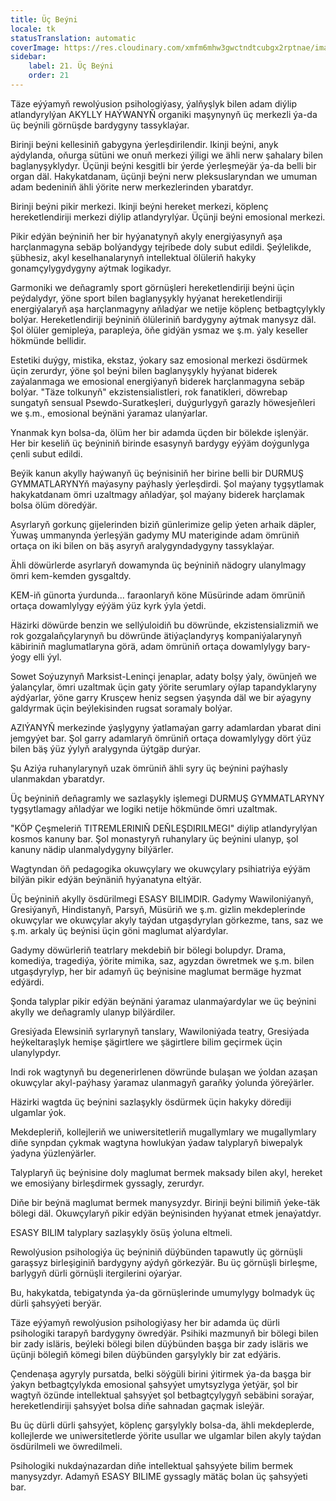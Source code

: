 ```yaml
---
title: Üç Beýni
locale: tk
statusTranslation: automatic
coverImage: https://res.cloudinary.com/xmfm6mhw3gwctndtcubgx2rptnae/image/upload/v1740337243/small_cover_educacion_fundamental_a051170f1c.webp
sidebar:
    label: 21. Üç Beýni
    order: 21
---
```

Täze eýýamyň rewolýusion psihologiýasy, ýalňyşlyk bilen adam diýlip atlandyrylýan AKYLLY HAÝWANYŇ organiki maşynynyň üç merkezli ýa-da üç beýnili görnüşde bardygyny tassyklaýar.

Birinji beýni kellesiniň gabygyna ýerleşdirilendir. Ikinji beýni, anyk aýdylanda, oňurga sütüni we onuň merkezi ýiligi we ähli nerw şahalary bilen baglanyşyklydyr. Üçünji beýni kesgitli bir ýerde ýerleşmeýär ýa-da belli bir organ däl. Hakykatdanam, üçünji beýni nerw pleksuslaryndan we umuman adam bedeniniň ähli ýörite nerw merkezlerinden ybaratdyr.

Birinji beýni pikir merkezi. Ikinji beýni hereket merkezi, köplenç hereketlendiriji merkezi diýlip atlandyrylýar. Üçünji beýni emosional merkezi.

Pikir edýän beýniniň her bir hyýanatynyň akyly energiýasynyň aşa harçlanmagyna sebäp bolýandygy tejribede doly subut edildi. Şeýlelikde, şübhesiz, akyl keselhanalarynyň intellektual ölüleriň hakyky gonamçylygydygyny aýtmak logikadyr.

Garmoniki we deňagramly sport görnüşleri hereketlendiriji beýni üçin peýdalydyr, ýöne sport bilen baglanyşykly hyýanat hereketlendiriji energiýalaryň aşa harçlanmagyny aňladýar we netije köplenç betbagtçylykly bolýar. Hereketlendiriji beýniniň ölüleriniň bardygyny aýtmak manysyz däl. Şol ölüler gemipleýa, parapleýa, öňe gidýän ysmaz we ş.m. ýaly keseller hökmünde bellidir.

Estetiki duýgy, mistika, ekstaz, ýokary saz emosional merkezi ösdürmek üçin zerurdyr, ýöne şol beýni bilen baglanyşykly hyýanat biderek zaýalanmaga we emosional energiýanyň biderek harçlanmagyna sebäp bolýar. "Täze tolkunyň" ekzistensialistleri, rok fanatikleri, döwrebap sungatyň sensual Psewdo-Suratkeşleri, duýgurlygyň garazly höwesjeňleri we ş.m., emosional beýnäni ýaramaz ulanýarlar.

Ynanmak kyn bolsa-da, ölüm her bir adamda üçden bir bölekde işlenýär. Her bir keseliň üç beýniniň birinde esasynyň bardygy eýýäm doýgunlyga çenli subut edildi.

Beýik kanun akylly haýwanyň üç beýnisiniň her birine belli bir DURMUŞ GYMMATLARYNYň maýasyny paýhasly ýerleşdirdi. Şol maýany tygşytlamak hakykatdanam ömri uzaltmagy aňladýar, şol maýany biderek harçlamak bolsa ölüm döredýär.

Asyrlaryň gorkunç gijelerinden biziň günlerimize gelip ýeten arhaik däpler, Ýuwaş ummanynda ýerleşýän gadymy MU materiginde adam ömrüniň ortaça on iki bilen on bäş asyryň aralygyndadygyny tassyklaýar.

Ähli döwürlerde asyrlaryň dowamynda üç beýniniň nädogry ulanylmagy ömri kem-kemden gysgaltdy.

KEM-iň günorta ýurdunda... faraonlaryň köne Müsürinde adam ömrüniň ortaça dowamlylygy eýýäm ýüz kyrk ýyla ýetdi.

Häzirki döwürde benzin we sellýuloidiň bu döwründe, ekzistensializmiň we rok gozgalaňçylarynyň bu döwründe ätiýaçlandyryş kompaniýalarynyň käbiriniň maglumatlaryna görä, adam ömrüniň ortaça dowamlylygy bary-ýogy elli ýyl.

Sowet Soýuzynyň Marksist-Leninçi jenaplar, adaty bolşy ýaly, öwünjeň we ýalançylar, ömri uzaltmak üçin gaty ýörite serumlary oýlap tapandyklaryny aýdýarlar, ýöne garry Krusçew heniz segsen ýaşynda däl we bir aýagyny galdyrmak üçin beýlekisinden rugsat soramaly bolýar.

AZIÝANYŇ merkezinde ýaşlygyny ýatlamaýan garry adamlardan ybarat dini jemgyýet bar. Şol garry adamlaryň ömrüniň ortaça dowamlylygy dört ýüz bilen bäş ýüz ýylyň aralygynda üýtgäp durýar.

Şu Aziýa ruhanylarynyň uzak ömrüniň ähli syry üç beýnini paýhasly ulanmakdan ybaratdyr.

Üç beýniniň deňagramly we sazlaşykly işlemegi DURMUŞ GYMMATLARYNY tygşytlamagy aňladýar we logiki netije hökmünde ömri uzaltmak.

"KÖP Çeşmeleriň TITREMLERINIŇ DEŇLEŞDIRILMEGI" diýlip atlandyrylýan kosmos kanuny bar. Şol monastyryň ruhanylary üç beýnini ulanyp, şol kanuny nädip ulanmalydygyny bilýärler.

Wagtyndan öň pedagogika okuwçylary we okuwçylary psihiatriýa eýýäm bilýän pikir edýän beýnäniň hyýanatyna eltýär.

Üç beýniniň akylly ösdürilmegi ESASY BILIMDIR. Gadymy Wawiloniýanyň, Gresiýanyň, Hindistanyň, Parsyň, Müsüriň we ş.m. gizlin mekdeplerinde okuwçylar we okuwçylar akyly taýdan utgaşdyrylan görkezme, tans, saz we ş.m. arkaly üç beýnisi üçin göni maglumat alýardylar.

Gadymy döwürleriň teatrlary mekdebiň bir bölegi bolupdyr. Drama, komediýa, tragediýa, ýörite mimika, saz, agyzdan öwretmek we ş.m. bilen utgaşdyrylyp, her bir adamyň üç beýnisine maglumat bermäge hyzmat edýärdi.

Şonda talyplar pikir edýän beýnäni ýaramaz ulanmaýardylar we üç beýnini akylly we deňagramly ulanyp bilýärdiler.

Gresiýada Elewsiniň syrlarynyň tanslary, Wawiloniýada teatry, Gresiýada heýkeltaraşlyk hemişe şägirtlere we şägirtlere bilim geçirmek üçin ulanylypdyr.

Indi rok wagtynyň bu degenerirlenen döwründe bulaşan we ýoldan azaşan okuwçylar akyl-paýhasy ýaramaz ulanmagyň garaňky ýolunda ýöreýärler.

Häzirki wagtda üç beýnini sazlaşykly ösdürmek üçin hakyky dörediji ulgamlar ýok.

Mekdepleriň, kollejleriň we uniwersitetleriň mugallymlary we mugallymlary diňe synpdan çykmak wagtyna howlukýan ýadaw talyplaryň biwepalyk ýadyna ýüzlenýärler.

Talyplaryň üç beýnisine doly maglumat bermek maksady bilen akyl, hereket we emosiýany birleşdirmek gyssagly, zerurdyr.

Diňe bir beýnä maglumat bermek manysyzdyr. Birinji beýni bilimiň ýeke-täk bölegi däl. Okuwçylaryň pikir edýän beýnisinden hyýanat etmek jenaýatdyr.

ESASY BILIM talyplary sazlaşykly ösüş ýoluna eltmeli.

Rewolýusion psihologiýa üç beýniniň düýbünden tapawutly üç görnüşli garaşsyz birleşiginiň bardygyny aýdyň görkezýär. Bu üç görnüşli birleşme, barlygyň dürli görnüşli itergilerini oýarýar.

Bu, hakykatda, tebigatynda ýa-da görnüşlerinde umumylygy bolmadyk üç dürli şahsyýeti berýär.

Täze eýýamyň rewolýusion psihologiýasy her bir adamda üç dürli psihologiki tarapyň bardygyny öwredýär. Psihiki mazmunyň bir bölegi bilen bir zady isläris, beýleki bölegi bilen düýbünden başga bir zady isläris we üçünji bölegiň kömegi bilen düýbünden garşylykly bir zat edýäris.

Çendenaşa agyryly pursatda, belki söýgüli birini ýitirmek ýa-da başga bir ýakyn betbagtçylykda emosional şahsyýet umytsyzlyga ýetýär, şol bir wagtyň özünde intellektual şahsyýet şol betbagtçylygyň sebäbini soraýar, hereketlendiriji şahsyýet bolsa diňe sahnadan gaçmak isleýär.

Bu üç dürli dürli şahsyýet, köplenç garşylykly bolsa-da, ähli mekdeplerde, kollejlerde we uniwersitetlerde ýörite usullar we ulgamlar bilen akyly taýdan ösdürilmeli we öwredilmeli.

Psihologiki nukdaýnazardan diňe intellektual şahsyýete bilim bermek manysyzdyr. Adamyň ESASY BILIME gyssagly mätäç bolan üç şahsyýeti bar.
